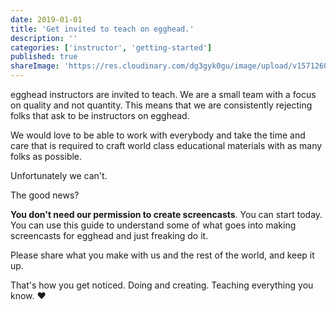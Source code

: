 ```yaml
---
date: 2019-01-01
title: 'Get invited to teach on egghead.'
description: ''
categories: ['instructor', 'getting-started']
published: true
shareImage: 'https://res.cloudinary.com/dg3gyk0gu/image/upload/v1571260698/og-image-assets/share_image_getting_started.png'
---
```


egghead instructors are invited to teach. We are a small team with a focus on quality and not quantity. This means that we are consistently rejecting folks that ask to be instructors on egghead.

We would love to be able to work with everybody and take the time and care that is required to craft world class educational materials with as many folks as possible.

Unfortunately we can't.

The good news?

**You don't need our permission to create screencasts**. You can start today. You can use this guide to understand some of what goes into making screencasts for egghead and just freaking do it.

Please share what you make with us and the rest of the world, and keep it up.

That's how you get noticed. Doing and creating. Teaching everything you know. ❤️

